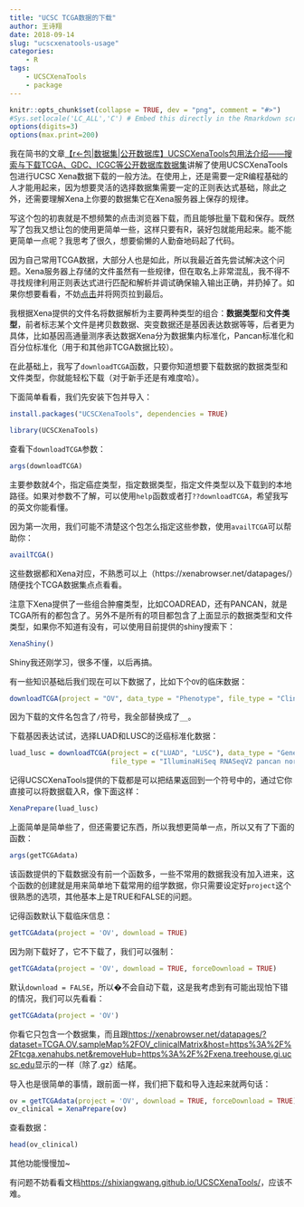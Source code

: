 ```yaml
---
title: "UCSC TCGA数据的下载"
author: 王诗翔
date: 2018-09-14
slug: "ucscxenatools-usage"
categories: 
    - R
tags:
    - UCSCXenaTools
    - package
---
```



```r
knitr::opts_chunk$set(collapse = TRUE, dev = "png", comment = "#>")
#Sys.setlocale('LC_ALL','C') # Embed this directly in the Rmarkdown script that contains the Chinese character comment
options(digits=3)
options(max.print=200)
```

我在简书的文章[【r<-包|数据集|公开数据库】UCSCXenaTools包用法介绍——搜索与下载TCGA、GDC、ICGC等公开数据库数据集](https://www.jianshu.com/p/47cb99bf5a07)讲解了使用UCSCXenaTools包进行UCSC Xena数据下载的一般方法。在使用上，还是需要一定R编程基础的人才能用起来，因为想要灵活的选择数据集需要一定的正则表达式基础，除此之外，还需要理解Xena上你要的数据集它在Xena服务器上保存的规律。

写这个包的初衷就是不想频繁的点击浏览器下载，而且能够批量下载和保存。既然写了包我又想让包的使用更简单一些，这样只要有R，装好包就能用起来。能不能更简单一点呢？我思考了很久，想要偷懒的人勤奋地码起了代码。

因为自己常用TCGA数据，大部分人也是如此，所以我最近首先尝试解决这个问题。Xena服务器上存储的文件虽然有一些规律，但在取名上非常混乱，我不得不寻找规律利用正则表达式进行匹配和解析并调试确保输入输出正确，并扔掉了。如果你想要看看，不妨[点击](https://github.com/ShixiangWang/UCSCXenaTools/blob/master/R/simplify.R)并将网页拉到最后。

我根据Xena提供的文件名将数据解析为主要两种类型的组合：**数据类型**和**文件类型**，前者标志某个文件是拷贝数数据、突变数据还是基因表达数据等等，后者更为具体，比如基因高通量测序表达数据Xena分为数据集内标准化，Pancan标准化和百分位标准化（用于和其他非TCGA数据比较）。

在此基础上，我写了`downloadTCGA`函数，只要你知道想要下载数据的数据类型和文件类型，你就能轻松下载（对于新手还是有难度哈）。

下面简单看看，我们先安装下包并导入：

```r
install.packages("UCSCXenaTools", dependencies = TRUE)
```


```r

library(UCSCXenaTools)
```

查看下`downloadTCGA`参数：

```r
args(downloadTCGA)
```

主要参数就4个，指定癌症类型，指定数据类型，指定文件类型以及下载到的本地路径。如果对参数不了解，可以使用`help`函数或者打`??downloadTCGA`，希望我写的英文你能看懂。

因为第一次用，我们可能不清楚这个包怎么指定这些参数，使用`availTCGA`可以帮助你：

```r
availTCGA()
```

这些数据都和Xena对应，不熟悉可以上（https://xenabrowser.net/datapages/）随便找个TCGA数据集点点看看。

注意下Xena提供了一些组合肿瘤类型，比如COADREAD，还有PANCAN，就是TCGA所有的都包含了。另外不是所有的项目都包含了上面显示的数据类型和文件类型，如果你不知道有没有，可以使用目前提供的shiny搜索下：

```r
XenaShiny()
```

Shiny我还刚学习，很多不懂，以后再搞。

有一些知识基础后我们现在可以下数据了，比如下个`OV`的临床数据：

```r
downloadTCGA(project = "OV", data_type = "Phenotype", file_type = "Clinical Information", destdir = tempdir())
```

因为下载的文件名包含了`/`符号，我全部替换成了`__`。

下载基因表达试试，选择LUAD和LUSC的泛癌标准化数据：

```r
luad_lusc = downloadTCGA(project = c("LUAD", "LUSC"), data_type = "Gene Expression RNASeq", 
                         file_type = "IlluminaHiSeq RNASeqV2 pancan normalized", force = TRUE)
```

记得UCSCXenaTools提供的下载都是可以把结果返回到一个符号中的，通过它你直接可以将数据载入R，像下面这样：

```r
XenaPrepare(luad_lusc)
```

上面简单是简单些了，但还需要记东西，所以我想更简单一点，所以又有了下面的函数：

```r
args(getTCGAdata)
```

该函数提供的下载数据没有前一个函数多，一些不常用的数据我没有加入进来，这个函数的创建就是用来简单地下载常用的组学数据，你只需要设定好`project`这个很熟悉的选项，其他基本上是TRUE和FALSE的问题。

记得函数默认下载临床信息：

```r
getTCGAdata(project = 'OV', download = TRUE)
```

因为刚下载好了，它不下载了，我们可以强制：

```r
getTCGAdata(project = 'OV', download = TRUE, forceDownload = TRUE)
```

默认`download = FALSE`，所以�不会自动下载，这是我考虑到有可能出现怕下错的情况，我们可以先看看：

```r
getTCGAdata(project = 'OV')
```

你看它只包含一个数据集，而且跟<https://xenabrowser.net/datapages/?dataset=TCGA.OV.sampleMap%2FOV_clinicalMatrix&host=https%3A%2F%2Ftcga.xenahubs.net&removeHub=https%3A%2F%2Fxena.treehouse.gi.ucsc.edu>显示的一样（除了.gz）结尾。

导入也是很简单的事情，跟前面一样，我们把下载和导入连起来就两句话：

```r
ov = getTCGAdata(project = 'OV', download = TRUE, forceDownload = TRUE)
ov_clinical = XenaPrepare(ov)
```

查看数据：

```r
head(ov_clinical)
```

其他功能慢慢加~

有问题不妨看看文档<https://shixiangwang.github.io/UCSCXenaTools/>，应该不难。